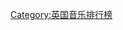 {{Navbox
|name = UK Music Charts
|title = 英國音樂排行榜
|state = {{{state|autocollapse}}}
|listclass = hlist

|group1 = 主要榜單
|list1  = 

* [[英國單曲排行榜]]
* [[英國專輯排行榜]]
* [[蘇格蘭單曲和專輯榜]]

|group2 = 其他榜單
|list2  = 

* [[英國單曲下載榜]]
* {{le|英國專輯下載榜|UK Album Downloads Chart}}
* {{le|英國音訊串流榜|Official Audio Streaming Chart}}
* {{le|英國專輯串流榜|Official Albums Streaming Chart}}
* [[英國獨立單曲和專輯榜]]
* {{le|英國非洲節奏單曲榜|UK Afrobeats Singles Chart}}

* {{le|英國古典音樂榜|UK Classical Charts}}
* {{le|英國舞曲單曲和專輯榜|UK Dance Singles and Albums Charts}}



|group3 = 發布者
|list3  =

* 《{{le|音樂周刊|Music Week}}》
* [[官方榜单公司]]
* 《{{le|官方榜单 (節目)|The Official Chart|官方榜单}}》
* {{le|英國影片榜|UK Video Charts}}
* 《{{le|英國流行單曲與專輯|British Hit Singles & Albums}}》
* 《{{le|英國暢銷單曲的維京書|The Virgin Book of British Hit Singles}}》

}}<noinclude>
{{collapsible option}}
[[Category:英国音乐排行榜]]
</noinclude>